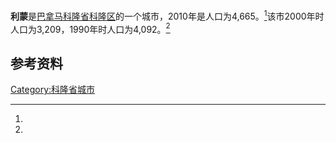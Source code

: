 {{coord|9.2500|N|79.8167|W|display=title}}
{{Infobox settlement
|name                   = 利蒙
|native_name            = 
|settlement_type        = [[市_(巴拿马)|市]]
|image_skyline          = 
|image_caption          = 
|image_alt              = 
|pushpin_map            = 
|coordinates_display    = inline,title
|coordinates_region     = PA
|subdivision_type       = 国家
|subdivision_name       = {{flag|Panama}}
|subdivision_type1      = [[巴拿马行政区划|省份]]
|subdivision_name1      = [[科隆省_(巴拿马)|科隆省]]
|subdivision_type2      = [[区_(巴拿马)|区]]
|subdivision_name2      = [[科隆区_(巴拿马)|科隆区]]
|leader_title           = 
|leader_name            = 
|established_title      = 设立时间
|established_date       = 
|area_land_km2          = 74.8
|area_footnotes         = <ref name=inec>[http://www.contraloria.gob.pa/inec/archivos/P3601Cuadro11.xls {{Wayback|url=http://www.contraloria.gob.pa/inec/archivos/P3601Cuadro11.xls |date=20160304030354 }} "Cuadro 11 (Superficie, población y densidad de población en la República...)" [Table 11 (Area, population, and population density in the Republic...)<nowiki>]</nowiki>] (.xls). In {{cite web|title=Resultados Finales Básicos|trans-title=Basic Final Results|url=https://www.contraloria.gob.pa/inec/publicaciones/Publicaciones.aspx?ID_SUBCATEGORIA=59&ID_PUBLICACION=360&ID_IDIOMA=1&ID_CATEGORIA=13|publisher=[[National_Institute_of_Statistics_and_Census_of_Panama|National Institute of Statistics and Census of Panama]]|accessdate=May 26, 2015|language=es|archive-date=2015-07-10|archive-url=https://web.archive.org/web/20150710070123/http://www.contraloria.gob.pa/inec/Publicaciones/Publicaciones.aspx?ID_SUBCATEGORIA=59&ID_PUBLICACION=360&ID_IDIOMA=1&ID_CATEGORIA=13|dead-url=no}}</ref>
|population_as_of       = 2010
|population_total       = 4665
|population_footnotes   = <ref name=inec/>
|population_density_km2 = 62.3
|population_note        = 人口密度数据由计算得出
|timezone1              = [[北美东部时区|东部时区]]
|utc_offset1            = −5
|latd                   = 
|latm                   = 
|lats                   = 
|latNS                  = 
|longd                  = 
|longm                  = 
|longs                  = 
|longEW                 = }}

'''利蒙'''是[[巴拿马|巴拿马]][[科隆省_(巴拿马)|科隆省]][[科隆区_(巴拿马)|科隆区]]的一个城市，2010年是人口为4,665。<ref name=inec/>该市2000年时人口为3,209，1990年时人口为4,092。<ref name=inec/>

==参考资料==
{{reflist}}

{{Colón Province}}

[[Category:科隆省城市|Category:科隆省城市]]


{{Panama-geo-stub}}